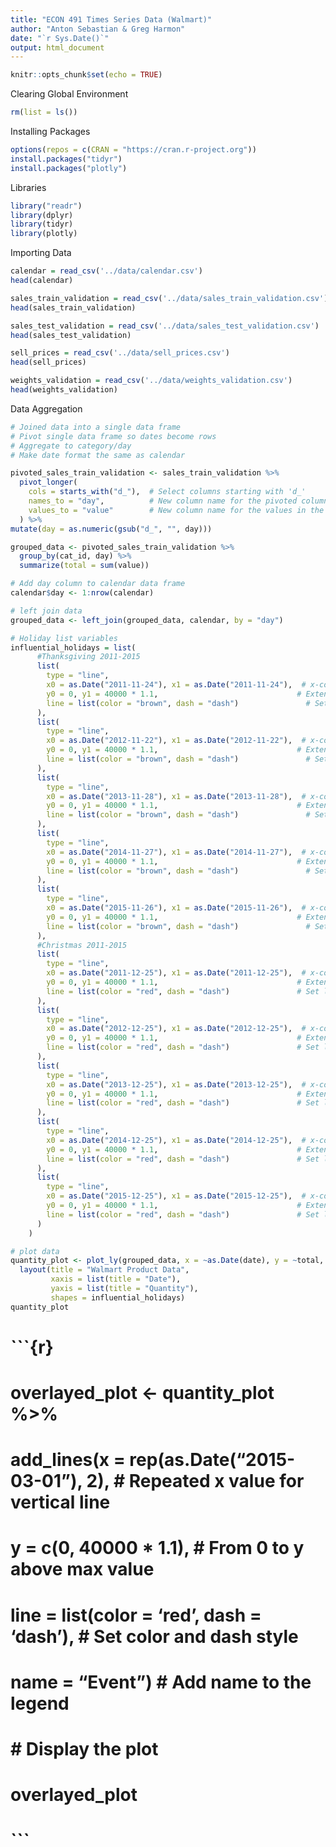 ```yaml
---
title: "ECON 491 Times Series Data (Walmart)"
author: "Anton Sebastian & Greg Harmon"
date: "`r Sys.Date()`"
output: html_document
---
```


```r
knitr::opts_chunk$set(echo = TRUE)
```

Clearing Global Environment
```r
rm(list = ls())
```

Installing Packages
```r
options(repos = c(CRAN = "https://cran.r-project.org"))
install.packages("tidyr")
install.packages("plotly")
```

Libraries
```r
library("readr")
library(dplyr)
library(tidyr)
library(plotly)
```

Importing Data
```r
calendar = read_csv('../data/calendar.csv')
head(calendar)
```
```r
sales_train_validation = read_csv('../data/sales_train_validation.csv')
head(sales_train_validation)
```


```r
sales_test_validation = read_csv('../data/sales_test_validation.csv')
head(sales_test_validation)
```
```r
sell_prices = read_csv('../data/sell_prices.csv')
head(sell_prices)
```
```r
weights_validation = read_csv('../data/weights_validation.csv')
head(weights_validation)
```

Data Aggregation
```r

# Joined data into a single data frame
# Pivot single data frame so dates become rows
# Aggregate to category/day
# Make date format the same as calendar

pivoted_sales_train_validation <- sales_train_validation %>%
  pivot_longer(
    cols = starts_with("d_"),  # Select columns starting with 'd_'
    names_to = "day",          # New column name for the pivoted columns
    values_to = "value"        # New column name for the values in the selected columns
  ) %>%
mutate(day = as.numeric(gsub("d_", "", day)))
```

```r
grouped_data <- pivoted_sales_train_validation %>%
  group_by(cat_id, day) %>%
  summarize(total = sum(value))
```

```r
# Add day column to calendar data frame
calendar$day <- 1:nrow(calendar)
```

```r
# left join data 
grouped_data <- left_join(grouped_data, calendar, by = "day")
```

```r
# Holiday list variables
influential_holidays = list(
      #Thanksgiving 2011-2015
      list(
        type = "line",
        x0 = as.Date("2011-11-24"), x1 = as.Date("2011-11-24"),  # x-coordinate for the vertical line
        y0 = 0, y1 = 40000 * 1.1,                               # Extend from y = 0 to y above the max value
        line = list(color = "brown", dash = "dash")               # Set line color and style
      ),
      list(
        type = "line",
        x0 = as.Date("2012-11-22"), x1 = as.Date("2012-11-22"),  # x-coordinate for the vertical line
        y0 = 0, y1 = 40000 * 1.1,                               # Extend from y = 0 to y above the max value
        line = list(color = "brown", dash = "dash")               # Set line color and style
      ),
      list(
        type = "line",
        x0 = as.Date("2013-11-28"), x1 = as.Date("2013-11-28"),  # x-coordinate for the vertical line
        y0 = 0, y1 = 40000 * 1.1,                               # Extend from y = 0 to y above the max value
        line = list(color = "brown", dash = "dash")               # Set line color and style
      ),
      list(
        type = "line",
        x0 = as.Date("2014-11-27"), x1 = as.Date("2014-11-27"),  # x-coordinate for the vertical line
        y0 = 0, y1 = 40000 * 1.1,                               # Extend from y = 0 to y above the max value
        line = list(color = "brown", dash = "dash")               # Set line color and style
      ),
      list(
        type = "line",
        x0 = as.Date("2015-11-26"), x1 = as.Date("2015-11-26"),  # x-coordinate for the vertical line
        y0 = 0, y1 = 40000 * 1.1,                               # Extend from y = 0 to y above the max value
        line = list(color = "brown", dash = "dash")               # Set line color and style
      ),
      #Christmas 2011-2015
      list(
        type = "line",
        x0 = as.Date("2011-12-25"), x1 = as.Date("2011-12-25"),  # x-coordinate for the vertical line
        y0 = 0, y1 = 40000 * 1.1,                               # Extend from y = 0 to y above the max value
        line = list(color = "red", dash = "dash")               # Set line color and style
      ),
      list(
        type = "line",
        x0 = as.Date("2012-12-25"), x1 = as.Date("2012-12-25"),  # x-coordinate for the vertical line
        y0 = 0, y1 = 40000 * 1.1,                               # Extend from y = 0 to y above the max value
        line = list(color = "red", dash = "dash")               # Set line color and style
      ),
      list(
        type = "line",
        x0 = as.Date("2013-12-25"), x1 = as.Date("2013-12-25"),  # x-coordinate for the vertical line
        y0 = 0, y1 = 40000 * 1.1,                               # Extend from y = 0 to y above the max value
        line = list(color = "red", dash = "dash")               # Set line color and style
      ),
      list(
        type = "line",
        x0 = as.Date("2014-12-25"), x1 = as.Date("2014-12-25"),  # x-coordinate for the vertical line
        y0 = 0, y1 = 40000 * 1.1,                               # Extend from y = 0 to y above the max value
        line = list(color = "red", dash = "dash")               # Set line color and style
      ),
      list(
        type = "line",
        x0 = as.Date("2015-12-25"), x1 = as.Date("2015-12-25"),  # x-coordinate for the vertical line
        y0 = 0, y1 = 40000 * 1.1,                               # Extend from y = 0 to y above the max value
        line = list(color = "red", dash = "dash")               # Set line color and style
      )
    )
```


```r
# plot data
quantity_plot <- plot_ly(grouped_data, x = ~as.Date(date), y = ~total, color = ~cat_id, type='scatter', mode = 'lines') %>%
  layout(title = "Walmart Product Data",
         xaxis = list(title = "Date"),
         yaxis = list(title = "Quantity"),
         shapes = influential_holidays)
quantity_plot
```


# ```{r}
# overlayed_plot <- quantity_plot %>%
#   add_lines(x = rep(as.Date("2015-03-01"), 2),          # Repeated x value for vertical line
#             y = c(0, 40000 * 1.1),                      # From 0 to y above max value
#             line = list(color = 'red', dash = 'dash'),  # Set color and dash style
#             name = "Event")                             # Add name to the legend

# # Display the plot
# overlayed_plot
# ```




